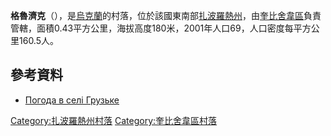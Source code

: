 {{coord|47|18|35|N|36|43|34|E|scale:100000|display=title}}

'''格魯濟克'''（{{lang-uk|Грузьке}}），是[[烏克蘭|烏克蘭]]的村落，位於該國東南部[[扎波羅熱州|扎波羅熱州]]，由[[奎比舍韋區|奎比舍韋區]]負責管轄，面積0.43平方公里，海拔高度180米，2001年人口69，人口密度每平方公里160.5人。

==參考資料==
* [http://weather.in.ua/ua/zaporozhskaja/6047 Погода в селі Грузьке] {{Wayback|url=http://weather.in.ua/ua/zaporozhskaja/6047 |date=20111220035517 }}

[[Category:扎波羅熱州村落|Category:扎波羅熱州村落]]
[[Category:奎比舍韋區村落|Category:奎比舍韋區村落]]


{{Zaporizhia-geo-stub}}